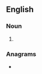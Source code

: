 ==English==

===Noun===
{{head|en|noun plural form}}

# {{plural of|Guelph|lang=en}}

===Anagrams===
* {{anagrams|en|gulphes|pleughs}}